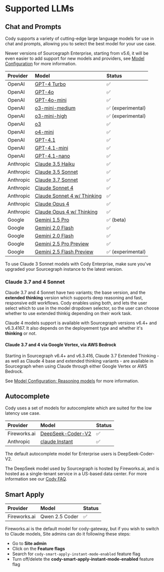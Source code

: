 # Supported LLMs

## Chat and Prompts

Cody supports a variety of cutting-edge large language models for use in chat and prompts, allowing you to select the best model for your use case.

<Callout type="note">Newer versions of Sourcegraph Enterprise, starting from v5.6, it will be even easier to add support for new models and providers, see [Model Configuration](/cody/enterprise/model-configuration) for more information.</Callout>

| **Provider** |                                                                   **Model**                                                                   |    **Status**    |
| :----------- | :-------------------------------------------------------------------------------------------------------------------------------------------- | :--------------- |
| OpenAI       | [GPT-4 Turbo](https://platform.openai.com/docs/models/gpt-4-and-gpt-4-turbo#:~:text=TRAINING%20DATA-,gpt%2D4%2D0125%2Dpreview,-New%20GPT%2D4) | ✅                |
| OpenAI       | [GPT-4o](https://platform.openai.com/docs/models#gpt-4o)                                                                                      | ✅                |
| OpenAI       | [GPT-4o-mini](https://platform.openai.com/docs/models#gpt-4o-mini)                                                                            | ✅                |
| OpenAI       | [o3-mini-medium](https://openai.com/index/openai-o3-mini/)                                                                                    | ✅ (experimental) |
| OpenAI       | [o3-mini-high](https://openai.com/index/openai-o3-mini/)                                                                                      | ✅ (experimental) |
| OpenAI       | [o3](https://platform.openai.com/docs/models#o3)                                                                                              | ✅                |
| OpenAI       | [o4-mini](https://platform.openai.com/docs/models/o4-mini)                                                                                    | ✅                |
| OpenAI       | [GPT-4.1](https://platform.openai.com/docs/models/gpt-4.1)                                                                                    | ✅                |
| OpenAI       | [GPT-4.1-mini](https://platform.openai.com/docs/models/gpt-4o-mini)                                                                           | ✅                |
| OpenAI       | [GPT-4.1-nano](https://platform.openai.com/docs/models/gpt-4.1-nano)                                                                          | ✅                |
| Anthropic    | [Claude 3.5 Haiku](https://docs.anthropic.com/claude/docs/models-overview#model-comparison)                                                   | ✅                |
| Anthropic    | [Claude 3.5 Sonnet](https://docs.anthropic.com/claude/docs/models-overview#model-comparison)                                                  | ✅                |
| Anthropic    | [Claude 3.7 Sonnet](https://docs.anthropic.com/claude/docs/models-overview#model-comparison)                                                  | ✅                |
| Anthropic    | [Claude Sonnet 4](https://docs.anthropic.com/en/docs/about-claude/models/overview)                                                            | ✅                |
| Anthropic    | [Claude Sonnet 4 w/ Thinking](https://docs.anthropic.com/en/docs/about-claude/models/overview)                                                | ✅                |
| Anthropic    | [Claude Opus 4](https://docs.anthropic.com/en/docs/about-claude/models/overview)                                                              | ✅                |
| Anthropic    | [Claude Opus 4 w/ Thinking](https://docs.anthropic.com/en/docs/about-claude/models/overview)                                                  | ✅                |
| Google       | [Gemini 1.5 Pro](https://deepmind.google/technologies/gemini/pro/)                                                                            | ✅ (beta)         |
| Google       | [Gemini 2.0 Flash](https://deepmind.google/technologies/gemini/flash/)                                                                        | ✅                |
| Google       | [Gemini 2.0 Flash](https://deepmind.google/technologies/gemini/flash/)                                                                        | ✅                |
| Google       | [Gemini 2.5 Pro Preview](https://cloud.google.com/vertex-ai/generative-ai/docs/models/gemini/2-5-pro)                                         | ✅                |
| Google       | [Gemini 2.5 Flash Preview](https://cloud.google.com/vertex-ai/generative-ai/docs/models/gemini/2-5-flash)                                     | ✅ (experimental) |

<Callout type="note">To use Claude 3 Sonnet models with Cody Enterprise, make sure you've upgraded your Sourcegraph instance to the latest version. </Callout>

### Claude 3.7 and 4 Sonnet

Claude 3.7 and 4 Sonnet have two variants; the base version, and the **extended thinking** version which supports deep reasoning and fast, responsive edit workflows. Cody enables using both, and lets the user select which to use in the model dropdown selector, so the user can choose whether to use extended thinkig depending on their work task.

<Callout type="note">Claude 4 models support is available with Sourcegraph versions v6.4+ and v6.3.4167. It also depends on the deployement type and whether it's **thinking** or not.</Callout>

#### Claude 3.7 and 4 via Google Vertex, via AWS Bedrock

Starting in Sourcegraph v6.4+ and v6.3.416, Claude 3.7 Extended Thinking - as well as Claude 4 base and extended thinking variants - are available in Sourcegraph when using Claude through either Google Vertex or AWS Bedrock.

See [Model Configuration: Reasoning models](/cody/enterprise/model-configuration#reasoning-models) for more information.

## Autocomplete

Cody uses a set of models for autocomplete which are suited for the low latency use case.

| **Provider** |                                         **Model**                                         | **Status** |
| :----------- | :---------------------------------------------------------------------------------------- | :------------- |
| Fireworks.ai | [DeepSeek-Coder-V2](https://huggingface.co/deepseek-ai/DeepSeek-Coder-V2-Lite-Instruct)   | ✅              |
| Anthropic    | [claude Instant](https://docs.anthropic.com/claude/docs/models-overview#model-comparison) | ✅              |


<Callout type="note">The default autocomplete model for Enterprise users is DeepSeek-Coder-V2.</Callout>

<Callout type="note">The DeepSeek model used by Sourcegraph is hosted by Fireworks.ai, and is hosted as a single-tenant service in a US-based data center. For more information see our [Cody FAQ](https://sourcegraph.com/docs/cody/faq#is-any-of-my-data-sent-to-deepseek).</Callout>

## Smart Apply

| **Provider** |   **Model**    | **Status** |
| :----------- | :------------- | :--------- |
| Fireworks.ai | Qwen 2.5 Coder | ✅          |

Fireworks.ai is the default model for cody-gateway, but if you wish to switch to Claude models, Site admins can do it following these steps:

- Go to **Site admin**
- Click on the **Feature flags**
- Search for `cody-smart-apply-instant-mode-enabled` feature flag
- Turn off/delete the **cody-smart-apply-instant-mode-enabled** feature flag
